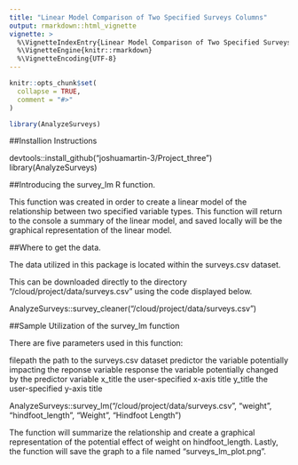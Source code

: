 ```yaml
---
title: "Linear Model Comparison of Two Specified Surveys Columns"
output: rmarkdown::html_vignette
vignette: >
  %\VignetteIndexEntry{Linear Model Comparison of Two Specified Surveys Columns}
  %\VignetteEngine{knitr::rmarkdown}
  %\VignetteEncoding{UTF-8}
---
```


```r
knitr::opts_chunk$set(
  collapse = TRUE,
  comment = "#>"
)
```

```r
library(AnalyzeSurveys)
```

##Installion Instructions

devtools::install_github("joshuamartin-3/Project_three")
library(AnalyzeSurveys)

##Introducing the survey_lm R function.

This function was created in order to create a linear model of the relationship between two specified variable types. This function will return to the console a summary of the linear model, and saved locally will be the graphical representation of the linear model.

##Where to get the data.

The data utilized in this package is located within the surveys.csv dataset.

This can be downloaded directly to the directory "/cloud/project/data/surveys.csv" using the code displayed below.

AnalyzeSurveys::survey_cleaner("/cloud/project/data/surveys.csv")

##Sample Utilization of the survey_lm function

There are five parameters used in this function:

filepath the path to the surveys.csv dataset
predictor the variable potentially impacting the reponse variable
response the variable potentially changed by the predictor variable
x_title the user-specified x-axis title
y_title the user-specified y-axis title

AnalyzeSurveys::survey_lm("/cloud/project/data/surveys.csv", "weight", "hindfoot_length", "Weight", "Hindfoot Length")

The function will summarize the relationship and create a graphical representation of the potential effect of weight on hindfoot_length. Lastly, the function will save the graph to a file named "surveys_lm_plot.png".


